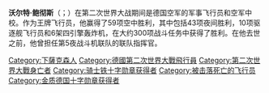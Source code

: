 {{Multiple issues|
{{Expand language|1=en|time=2020-10-12T13:20:20+00:00}}
{{Unreferenced|time=2020-10-12T13:20:20+00:00}}
}}
{{Infobox military person
|name=Walter Borchers
|birth_date={{birth date|1916|1|22|df=y}}
|death_date={{death date and age|1945|3|6|1916|1|22|df=y}}
|image= 
|caption=
|birth_place= [[奥尔登堡公国|奥尔登堡公国]][[阿默尔兰县|阿默尔兰县]][[巴特茨维申安|巴特茨维申安]]
|death_place=[[阿尔滕堡|阿尔滕堡]]以北
|nickname=
|allegiance={{flag|Nazi Germany}}
|branch={{Luftwaffe}}
|serviceyears=
|rank={{le|中校 (德國)|Oberstleutnant|中校}}
|unit={{le|第76驱逐联队|Zerstörergeschwader 76|ZG 76}}、{{le|第1夜间战斗机联队|Nachtjagdgeschwader 1|NJG 1}}、{{le|第2夜间战斗机联队|Nachtjagdgeschwader 2|NJG 2}}
|commands= {{le|第5夜间战斗机联队|Nachtjagdgeschwader 5|NJG 5}}
|battles=[[第二次世界大戰對德國的戰略轟炸|第二次世界大戰對德國的戰略轟炸]]{{KIA}}
|awards=[[騎士鐵十字勳章|騎士鐵十字勳章]]
|relations=
|laterwork=}}

'''沃尔特·鲍彻斯'''（{{lang-de|Walter Borchers}}；{{bd|1916年|1月22日|1945年|3月6日}}）在第二次世界大战期间是德国空军的军事飞行员和空军中校。作为王牌飞行员，他赢得了59项空中胜利，其中包括43项夜间胜利，10项驱逐舰飞行员和6架四引擎轰炸机，在大约300项战斗任务中获得了胜利。在他去世之前，他曾担任第5夜战斗机联队的联队指挥官。

[[Category:下薩克森人|Category:下薩克森人]]
[[Category:德國第二次世界大戰飛行員|Category:德國第二次世界大戰飛行員]]
[[Category:第二次世界大戰身亡者|Category:第二次世界大戰身亡者]]
[[Category:骑士铁十字勋章获得者|Category:骑士铁十字勋章获得者]]
[[Category:被击落死亡的飞行员|Category:被击落死亡的飞行员]]
[[Category:金质德国十字勋章获得者|Category:金质德国十字勋章获得者]]